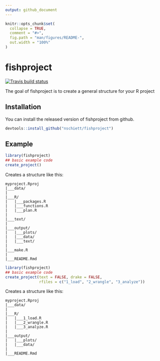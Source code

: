 ```yaml
---
output: github_document
---
```


<!-- README.md is generated from README.Rmd. Please edit that file -->

```r
knitr::opts_chunk$set(
  collapse = TRUE,
  comment = "#>",
  fig.path = "man/figures/README-",
  out.width = "100%"
)
```

# fishproject

<!-- badges: start -->
[![Travis build status](https://travis-ci.org/nschiett/fishproject.svg?branch=master)](https://travis-ci.org/nschiett/fishproject)
<!-- badges: end -->

The goal of fishproject is to create a general structure for your R project

## Installation

You can install the released version of fishproject from github. 

``` r
devtools::install_github("nschiett/fishproject")
```

## Example

```r
library(fishproject)
## basic example code
create_project()
```
 Creates a structure like this: 
 
 ```
 myproject.Rproj
|___data/
|
|___R/
|   |___packages.R
|   |___functions.R
|   |___plan.R
|
|___text/
|
|___output/
|   |___plots/
|   |___data/
|   |___text/
|
|___make.R
|
|___README.Rmd

 ```

```r
library(fishproject)
## basic example code
create_project(text = FALSE, drake = FALSE,
               rfiles = c("1_load", "2_wrangle", "3_analyze"))
```
 Creates a structure like this: 
 
 ```
 myproject.Rproj
|___data/
|
|___R/
|   |___1_load.R
|   |___2_wrangle.R
|   |___3_analyze.R
|
|___output/
|   |___plots/
|   |___data/
|
|___README.Rmd

 ```


